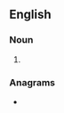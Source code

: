 ==English==

===Noun===
{{head|en|noun plural form}}

# {{plural of|centerline|lang=en}}

===Anagrams===
* {{anagrams|en|a=ceeeilnnrst|centrelines}}